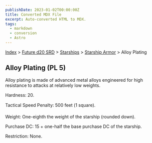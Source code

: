 ```yaml
---
publishDate: 2023-01-02T00:00:00Z
title: Converted MDX File
excerpt: Auto-converted HTML to MDX.
tags:
  - markdown
  - conversion
  - Astro
---
```






[Index](-index) > [Future d20 SRD](future-d20-srd-index) > [Starships](future-d20-srd-starships-index) > [Starship Armor](future-d20-srd-starships-starship-armor-index) > Alloy Plating




## Alloy Plating (PL 5)


Alloy plating is made of advanced metal alloys engineered for high resistance to attacks at relatively low weights.


Hardness: 20.


Tactical Speed Penalty: 500 feet (1 square).


Weight: One-eighth the weight of the starship (rounded down).


Purchase DC: 15 + one-half the base purchase DC of the starship.


Restriction: None.



